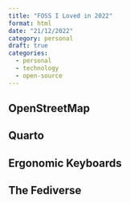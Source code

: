 ```yaml
---
title: "FOSS I Loved in 2022"
format: html
date: "21/12/2022"
category: personal
draft: true
categories: 
  - personal
  - technology
  - open-source
---
```


## OpenStreetMap
## Quarto
## Ergonomic Keyboards
## The Fediverse


